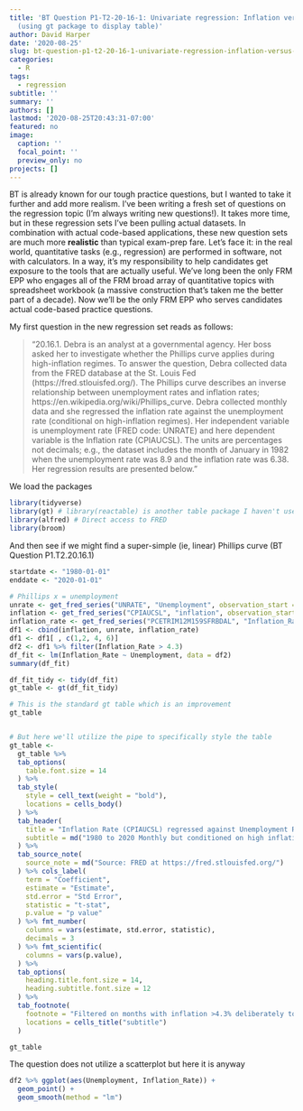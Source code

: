```yaml
---
title: 'BT Question P1-T2-20-16-1: Univariate regression: Inflation versus unemployment
  (using gt package to display table)'
author: David Harper
date: '2020-08-25'
slug: bt-question-p1-t2-20-16-1-univariate-regression-inflation-versus-unemployment-using-gt-package-to-display-table
categories:
  - R
tags:
  - regression
subtitle: ''
summary: ''
authors: []
lastmod: '2020-08-25T20:43:31-07:00'
featured: no
image:
  caption: ''
  focal_point: ''
  preview_only: no
projects: []
---
```


BT is already known for our tough practice questions, but I wanted to take it further and add more realism. I've been writing a fresh set of questions on the regression topic (I'm always writing new questions!). It takes more time, but in these regression sets I've been pulling actual datasets. In combination with actual code-based applications, these new question sets are much more **realistic** than typical exam-prep fare. Let's face it: in the real world, quantitative tasks (e.g., regression) are performed in software, not with calculators. In a way, it's my responsibility to help candidates get exposure to the tools that are actually useful. We've long been the only FRM EPP who engages all of the FRM broad array of quantitative topics with spreadsheet workbook (a massive construction that's taken me the better part of a decade). Now we'll be the only FRM EPP who serves candidates actual code-based practice questions.

My first question in the new regression set reads as follows:

> "20.16.1. Debra is an analyst at a governmental agency. Her boss asked her to investigate whether the Phillips curve applies during high-inflation regimes. To answer the question, Debra collected data from the FRED database at the St. Louis Fed (https://fred.stlouisfed.org/). The Phillips curve describes an inverse relationship between unemployment rates and inflation rates; https://en.wikipedia.org/wiki/Phillips_curve. Debra collected monthly data and she regressed the inflation rate against the unemployment rate (conditional on high-inflation regimes). Her independent variable is unemployment rate (FRED code: UNRATE) and here dependent variable is the Inflation rate (CPIAUCSL). The units are percentages not decimals; e.g., the dataset includes the month of January in 1982 when the unemployment rate was 8.9 and the inflation rate was 6.38. Her regression results are presented below."


We load the packages
```r
library(tidyverse)
library(gt) # library(reactable) is another table package I haven't used
library(alfred) # Direct access to FRED
library(broom)
```

And then see if we might find a super-simple (ie, linear) Phillips curve
(BT Question P1.T2.20.16.1)
```r
startdate <- "1980-01-01"
enddate <- "2020-01-01"

# Phillips x = unemployment
unrate <- get_fred_series("UNRATE", "Unemployment", observation_start = startdate, observation_end = enddate)
inflation <- get_fred_series("CPIAUCSL", "inflation", observation_start = startdate, observation_end = enddate)
inflation_rate <- get_fred_series("PCETRIM12M159SFRBDAL", "Inflation_Rate", observation_start = startdate, observation_end = enddate)
df1 <- cbind(inflation, unrate, inflation_rate)
df1 <- df1[ , c(1,2, 4, 6)]
df2 <- df1 %>% filter(Inflation_Rate > 4.3)
df_fit <- lm(Inflation_Rate ~ Unemployment, data = df2)
summary(df_fit)

df_fit_tidy <- tidy(df_fit)
gt_table <- gt(df_fit_tidy)

# This is the standard gt table which is an improvement
gt_table


# But here we'll utilize the pipe to specifically style the table
gt_table <- 
  gt_table %>% 
  tab_options(
    table.font.size = 14
  ) %>% 
  tab_style(
    style = cell_text(weight = "bold"),
    locations = cells_body()
  ) %>% 
  tab_header(
    title = "Inflation Rate (CPIAUCSL) regressed against Unemployment Rate (UNRATE)",
    subtitle = md("1980 to 2020 Monthly but conditioned on high inflation regimes")
  ) %>% 
  tab_source_note(
    source_note = md("Source: FRED at https://fred.stlouisfed.org/")
  ) %>% cols_label(
    term = "Coefficient",
    estimate = "Estimate",
    std.error = "Std Error",
    statistic = "t-stat",
    p.value = "p value"
  ) %>% fmt_number(
    columns = vars(estimate, std.error, statistic),
    decimals = 3
  ) %>% fmt_scientific(
    columns = vars(p.value),
  ) %>% 
  tab_options(
    heading.title.font.size = 14,
    heading.subtitle.font.size = 12
  ) %>% 
  tab_footnote(
    footnote = "Filtered on months with inflation >4.3% deliberately to generate regression results",
    locations = cells_title("subtitle")
  )

gt_table
```

The question does not utilize a scatterplot but here it is anyway
```r
df2 %>% ggplot(aes(Unemployment, Inflation_Rate)) + 
  geom_point() +
  geom_smooth(method = "lm")
```


